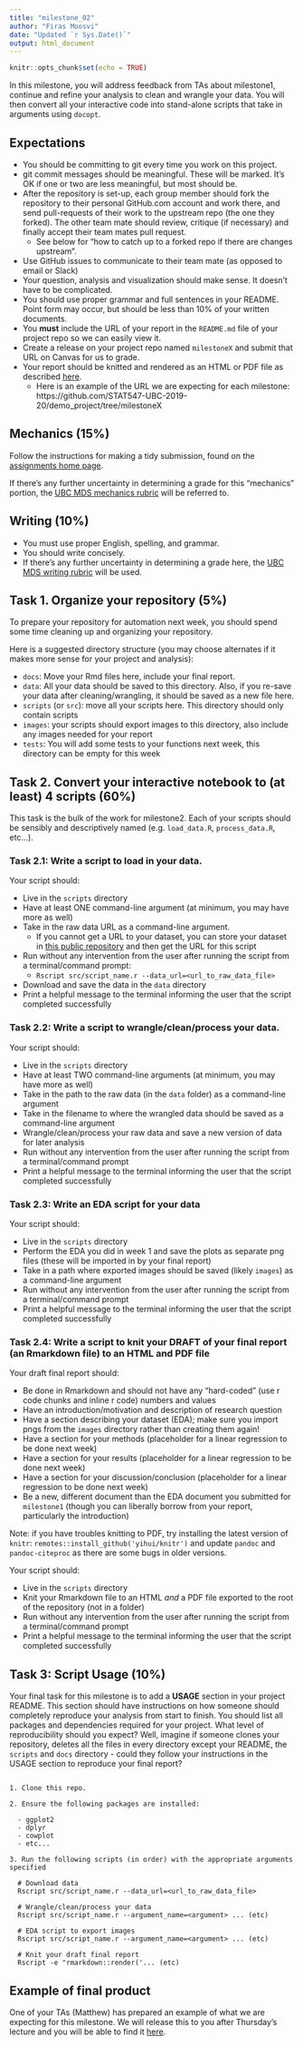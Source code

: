 ```yaml
---
title: "milestone_02"
author: "Firas Moosvi"
date: "Updated `r Sys.Date()`"
output: html_document
---
```


```r
knitr::opts_chunk$set(echo = TRUE)
```

In this milestone, you will address feedback from TAs about milestone1, continue and refine your analysis to clean and wrangle your data. 
You will then convert all your interactive code into stand-alone scripts that take in  arguments using `docopt`.

## Expectations
- You should be committing to git every time you work on this project.
- git commit messages should be meaningful. These will be marked. It's OK if one or two are less meaningful, but most should be.
- After the repository is set-up, each group member should fork the repository to their personal GitHub.com account and work there, and send pull-requests of their work to the upstream repo (the one they forked). The other team mate should review, critique (if necessary) and finally accept their team mates pull request.
  - See below for "how to catch up to a forked repo if there are changes upstream".
- Use GitHub issues to communicate to their team mate (as opposed to email or Slack)
- Your question, analysis and visualization should make sense. It doesn't have to be complicated.
- You should use proper grammar and full sentences in your README. Point form may occur, but should be less than 10% of your written documents.
- You **must** include the URL of your report in the `README.md` file of your project repo so we can easily view it.
- Create a release on your project repo named `milestoneX` and submit that URL on Canvas for us to grade.
- Your report should be knitted and rendered as an HTML or PDF file as described [here](https://stat545.stat.ubc.ca/evaluation/assignments/).
  - Here is an example of the URL we are expecting for each milestone: https://github.com/STAT547-UBC-2019-20/demo_project/tree/milestoneX

## Mechanics (15%)

Follow the instructions for making a tidy submission, found on the [assignments home page](https://stat545.stat.ubc.ca/evaluation/assignments).

If there's any further uncertainty in determining a grade for this "mechanics" portion, the [UBC MDS mechanics rubric](https://github.com/UBC-MDS/public/blob/master/rubric/rubric_mech.md) will be referred to.

## Writing (10%)

- You must use proper English, spelling, and grammar.
- You should write concisely. 
- If there's any further uncertainty in determining a grade here, the [UBC MDS writing rubric](https://github.com/UBC-MDS/public/blob/master/rubric/rubric_writing.md) will be used.

## Task 1. Organize your repository (5%)

To prepare your repository for automation next week, you should spend some time cleaning up and organizing your repository. 

Here is a suggested directory structure (you may choose alternates if it makes more sense for your project and analysis):

- `docs`: Move your Rmd files here, include your final report.
- `data`: All your data should be saved to this directory. Also, if you re-save your data after cleaning/wrangling, it should be saved as a new file here.
- `scripts` (or `src`): move all your scripts here. This directory should only contain scripts
- `images`: your scripts should export images to this directory, also include any images needed for your report
- `tests`: You will add some tests to your functions next week, this directory can be empty for this week

## **Task 2. Convert your interactive notebook to (at least) 4 scripts** (60%)

This task is the bulk of the work for milestone2.
Each of your scripts should be sensibly and descriptively named (e.g. `load_data.R`, `process_data.R`, etc...).

### **Task 2.1: Write a script to load in your data.**

Your script should:

- Live in the `scripts` directory
- Have at least ONE command-line argument (at minimum, you may have more as well)
- Take in the raw data URL as a command-line argument.
  - If you cannot get a URL to your dataset, you can store your dataset in [this public repository](https://github.com/STAT547-UBC-2019-20/data_sets) and then get the URL for this script
- Run without any intervention from the user after running the script from a terminal/command prompt:
  - `Rscript src/script_name.r --data_url=<url_to_raw_data_file>`
- Download and save the data in the `data` directory
- Print a helpful message to the terminal informing the user that the script completed successfully

### **Task 2.2: Write a script to wrangle/clean/process your data.**

Your script should:

- Live in the `scripts` directory
- Have at least TWO command-line arguments (at minimum, you may have more as well)
- Take in the path to the raw data (in the `data` folder) as a command-line argument
- Take in the filename to where the wrangled data should be saved as a command-line argument
- Wrangle/clean/process your raw data and save a new version of data for later analysis
- Run without any intervention from the user after running the script from a terminal/command prompt
- Print a helpful message to the terminal informing the user that the script completed successfully

### **Task 2.3: Write an EDA script for your data**

Your script should:

- Live in the `scripts` directory
- Perform the EDA you did in week 1 and save the plots as separate png files (these will be imported in by your final report)
- Take in a path where exported images should be saved (likely `images`) as a command-line argument
- Run without any intervention from the user after running the script from a terminal/command prompt
- Print a helpful message to the terminal informing the user that the script completed successfully

### **Task 2.4: Write a script to knit your DRAFT of your final report (an Rmarkdown file) to an HTML and PDF file **

Your draft final report should:

- Be done in Rmarkdown and should not have any "hard-coded" (use r code chunks and inline r code) numbers and values
- Have an introduction/motivation and description of research question
- Have a section describing your dataset (EDA); make sure you import pngs from the `images` directory rather than creating them again!
- Have a section for your methods (placeholder for a linear regression to be done next week)
- Have a section for your results (placeholder for a linear regression to be done next week)
- Have a section for your discussion/conclusion (placeholder for a linear regression to be done next week)
- Be a new, different document than the EDA document you submitted for `milestone1` (though you can liberally borrow from your report, particularly the introduction)

Note: if you have troubles knitting to PDF, try installing the latest version of `knitr`: `remotes::install_github('yihui/knitr')` and update `pandoc` and `pandoc-citeproc` as there are some bugs in older versions.

Your script should:

- Live in the `scripts` directory
- Knit your Rmarkdown file to an HTML *and* a PDF file exported to the root of the repository (not in a folder)
- Run without any intervention from the user after running the script from a terminal/command prompt
- Print a helpful message to the terminal informing the user that the script completed successfully

## **Task 3: Script Usage ** (10%)

Your final task for this milestone is to add a **USAGE** section in your project README.
This section should have instructions on how someone should completely reproduce your analysis from start to finish.
You should list all packages and dependencies required for your project.
What level of reproducibility should you expect?
Well, imagine if someone clones your repository, deletes all the files in every directory except your README, the `scripts` and `docs` directory - could they follow your instructions in the USAGE section to reproduce your final report?

```

1. Clone this repo.

2. Ensure the following packages are installed:

  - ggplot2
  - dplyr
  - cowplot
  - etc...

3. Run the following scripts (in order) with the appropriate arguments specified

  # Download data
  Rscript src/script_name.r --data_url=<url_to_raw_data_file>
  
  # Wrangle/clean/process your data 
  Rscript src/script_name.r --argument_name=<argument> ... (etc)
  
  # EDA script to export images
  Rscript src/script_name.r --argument_name=<argument> ... (etc)
  
  # Knit your draft final report
  Rscript -e "rmarkdown::render('... (etc)
```

## Example of final product

One of your TAs (Matthew) has prepared an example of what we are expecting for this milestone.
We will release this to you after Thursday's lecture and you will be able to find it [here](https://github.com/STAT547-UBC-2019-20/demo_project/tree/milestone2).